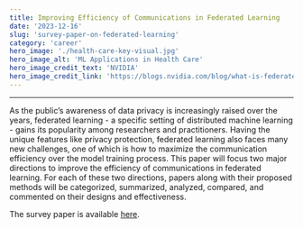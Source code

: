 ```yaml
---
title: Improving Efficiency of Communications in Federated Learning
date: '2023-12-16'
slug: 'survey-paper-on-federated-learning'
category: 'career'
hero_image: './health-care-key-visual.jpg'
hero_image_alt: 'ML Applications in Health Care'
hero_image_credit_text: 'NVIDIA'
hero_image_credit_link: 'https://blogs.nvidia.com/blog/what-is-federated-learning/'
---
```


---

As the public’s awareness of data privacy is increasingly raised over the years, federated learning - a specific setting of distributed machine learning - gains its popularity among researchers and practitioners. Having the unique features like privacy protection, federated learning also faces many new challenges, one of which is how to maximize the communication efficiency over the model training process. This paper will focus two major directions to improve the efficiency of communications in federated learning. For each of these two directions, papers along with their proposed methods will be categorized, summarized, analyzed, compared, and commented on their designs and effectiveness.

The survey paper is available [here](https://drive.google.com/file/d/1urhJii9LsZ0a8kCHUnXi8JN3qcd6GS2B/view?usp=drive_link).